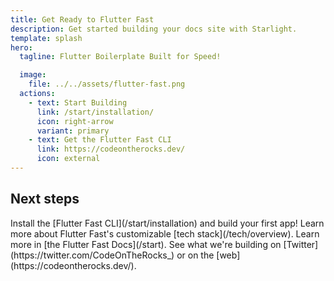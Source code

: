 ```yaml
---
title: Get Ready to Flutter Fast
description: Get started building your docs site with Starlight.
template: splash
hero:
  tagline: Flutter Boilerplate Built for Speed!

  image:
    file: ../../assets/flutter-fast.png
  actions:
    - text: Start Building
      link: /start/installation/
      icon: right-arrow
      variant: primary
    - text: Get the Flutter Fast CLI
      link: https://codeontherocks.dev/
      icon: external
---
```



## Next steps

<CardGrid stagger>
	<Card title="Get Started" icon="rocket">
		Install the [Flutter Fast CLI](/start/installation) and build your first app!
	</Card>
	<Card title="Learn the Stack" icon="bars">
		Learn more about Flutter Fast's customizable [tech stack](/tech/overview).
	</Card>
	<Card title="Read the docs" icon="open-book">
		Learn more in [the Flutter Fast Docs](/start).
	</Card>
	<Card title="Check Us Out" icon="star">
		See what we're building on [Twitter](https://twitter.com/CodeOnTheRocks_) or on the [web](https://codeontherocks.dev/).
	</Card>
</CardGrid>
